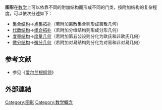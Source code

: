 '''图形'''在[[数学|数学]]上可以依靠不同的附加结构而形成不同的门类，按附加结构的复杂程度，可以依次分述如下：
* [[集合结构|集合结构]]→[[点集拓扑|点集拓扑]]（若附加离散集合则形成离散几何）
* [[代数结构|代数结构]]→[[组合拓扑|组合拓扑]]（若附加分维结构则形成分形几何）
* [[度量结构|度量结构]]→[[度量几何|度量几何]]（若附加第五公设则分化为欧氏和非欧氏几何）
* [[微分结构|微分结构]]→[[微分几何|微分几何]]（若附加对易结构则分化为对易和非对易几何）

== 参考文献 ==
<div class="references-small">
<references />
</div>
* 参见《[[爱尔兰根纲领|爱尔兰根纲领]]》
== 外部連結 ==
{{Authority control}}
{{数学小作品}}
[[Category:图形|Category:图形]]
[[Category:数学概念|Category:数学概念]]